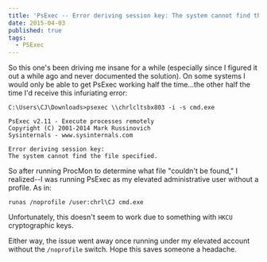 ```yaml
---
title: 'PsExec -- Error deriving session key: The system cannot find the file specified'
date: 2015-04-03
published: true
tags:
  - PSExec
---
```


So this one's been driving me insane for a while (especially since I figured it out a while ago and never documented the solution). On some systems I would only be able to get PsExec working half the time...the other half the time I'd receive this infuriating error:

```
C:\Users\CJ\Downloads>psexec \\chrlcltsbx803 -i -s cmd.exe

PsExec v2.11 - Execute processes remotely
Copyright (C) 2001-2014 Mark Russinovich
Sysinternals - www.sysinternals.com

Error deriving session key:
The system cannot find the file specified.
```

So after running ProcMon to determine what file "couldn't be found," I realized--I was running PsExec as my elevated administrative user without a profile. As in:

`runas /noprofile /user:chrl\CJ cmd.exe`

Unfortunately, this doesn't seem to work due to something with `HKCU` cryptographic keys.

Either way, the issue went away once running under my elevated account without the `/noprofile` switch. Hope this saves someone a headache.
